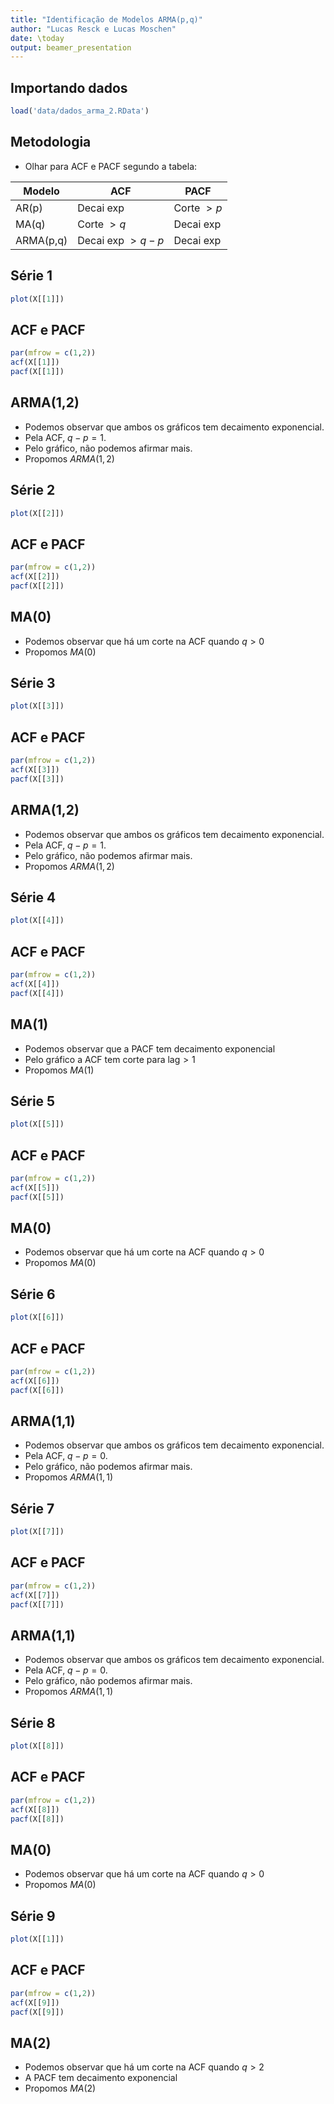 ```yaml
---
title: "Identificação de Modelos ARMA(p,q)"
author: "Lucas Resck e Lucas Moschen"
date: \today
output: beamer_presentation
---
```


## Importando dados

```r
load('data/dados_arma_2.RData')
```

## Metodologia

- Olhar para ACF e PACF segundo a tabela: 

|Modelo|ACF|PACF|
|------|---|----|
|AR(p)|Decai exp|Corte $>p$|
|MA(q)|Corte $>q$|Decai exp|
|ARMA(p,q)|Decai exp $>q-p$|Decai exp|
 

## Série 1

```r
plot(X[[1]])
```

## ACF e PACF

```r
par(mfrow = c(1,2))
acf(X[[1]])
pacf(X[[1]])
```

## ARMA(1,2)

- Podemos observar que ambos os gráficos tem decaimento exponencial. 
- Pela ACF, $q - p = 1$. 
- Pelo gráfico, não podemos afirmar mais. 
- Propomos $ARMA(1,2)$ 

## Série 2

```r
plot(X[[2]])
```

## ACF e PACF

```r
par(mfrow = c(1,2))
acf(X[[2]])
pacf(X[[2]])
```

## MA(0)

- Podemos observar que há um corte na ACF quando $q > 0$
- Propomos $MA(0)$

## Série 3

```r
plot(X[[3]])
```

## ACF e PACF

```r
par(mfrow = c(1,2))
acf(X[[3]])
pacf(X[[3]])
```

## ARMA(1,2)

- Podemos observar que ambos os gráficos tem decaimento exponencial. 
- Pela ACF, $q - p = 1$. 
- Pelo gráfico, não podemos afirmar mais. 
- Propomos $ARMA(1,2)$ 

## Série 4

```r
plot(X[[4]])
```

## ACF e PACF

```r
par(mfrow = c(1,2))
acf(X[[4]])
pacf(X[[4]])
```

## MA(1)

- Podemos observar que a PACF tem decaimento exponencial
- Pelo gráfico a ACF tem corte para $\text{lag}>1$
- Propomos $MA(1)$ 

## Série 5

```r
plot(X[[5]])
```

## ACF e PACF

```r
par(mfrow = c(1,2))
acf(X[[5]])
pacf(X[[5]])
```

## MA(0)

- Podemos observar que há um corte na ACF quando $q > 0$
- Propomos $MA(0)$

## Série 6

```r
plot(X[[6]])
```

## ACF e PACF

```r
par(mfrow = c(1,2))
acf(X[[6]])
pacf(X[[6]])
```

## ARMA(1,1)

- Podemos observar que ambos os gráficos tem decaimento exponencial. 
- Pela ACF, $q - p = 0$. 
- Pelo gráfico, não podemos afirmar mais. 
- Propomos $ARMA(1,1)$ 

## Série 7

```r
plot(X[[7]])
```

## ACF e PACF

```r
par(mfrow = c(1,2))
acf(X[[7]])
pacf(X[[7]])
```

## ARMA(1,1)

- Podemos observar que ambos os gráficos tem decaimento exponencial. 
- Pela ACF, $q - p = 0$. 
- Pelo gráfico, não podemos afirmar mais. 
- Propomos $ARMA(1,1)$ 

## Série 8

```r
plot(X[[8]])
```

## ACF e PACF

```r
par(mfrow = c(1,2))
acf(X[[8]])
pacf(X[[8]])
```

## MA(0)

- Podemos observar que há um corte na ACF quando $q > 0$
- Propomos $MA(0)$

## Série 9

```r
plot(X[[1]])
```

## ACF e PACF

```r
par(mfrow = c(1,2))
acf(X[[9]])
pacf(X[[9]])
```

## MA(2)

- Podemos observar que há um corte na ACF quando $q > 2$
- A PACF tem decaimento exponencial 
- Propomos $MA(2)$


